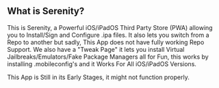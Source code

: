 

## What is Serenity?

This is Serenity, a Powerful iOS/iPadOS Third Party Store (PWA) allowing you to Install/Sign and Configure .ipa files. It also lets you switch from a Repo to another but sadly, This App does not have fully working Repo Support. We also have a "Tweak Page" it lets you install Virtual Jailbreaks/Emulators/Fake Package Managers all for Fun, this works by installing .mobileconfig's and it Works For All iOS/iPadOS Versions.

 
<Callout type="warning" emoji="⚠️">
  This App is Still in its Early Stages, it might not function properly.
</Callout>